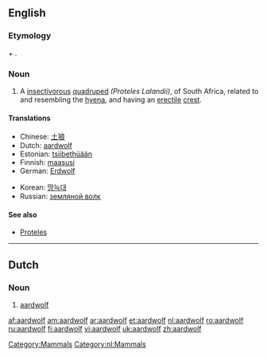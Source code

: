 {{wikisource1911Enc|Aard-wolf}}
==English==
{{wikipedia}}

===Etymology===
{{Af.}} {{term|aarde||earth}} + {{term|wolf||wolf}}.

===Noun===
{{en-noun|aardwolves}}

# {{zoology}} A [[insectivorous]] [[quadruped]] ''(Proteles Lalandii)'', of South Africa, related to and resembling the [[hyena]], and having an [[erectile]] [[crest]].

====Translations====
{{trans-top|aardwolf}}
*Chinese: [[土狼]]
*Dutch: [[#Dutch|aardwolf]]
*Estonian: [[tsiibethüään]]
*Finnish: [[maasusi]]
*German: [[Erdwolf]]
{{trans-mid}}
*Korean: [[땅늑대]]
*Russian: [[земляной волк]]
{{trans-bottom}}

====See also====
*[[Proteles]]

[[Category:Mammals]]

----

==Dutch==

===Noun===
{{nl-noun|g=m|aardwolven|aardwolfje}}

# [[#English|aardwolf]]

[[Category:nl:Mammals]]

[[af:aardwolf]]
[[am:aardwolf]]
[[ar:aardwolf]]
[[et:aardwolf]]
[[nl:aardwolf]]
[[ro:aardwolf]]
[[ru:aardwolf]]
[[fi:aardwolf]]
[[vi:aardwolf]]
[[uk:aardwolf]]
[[zh:aardwolf]]